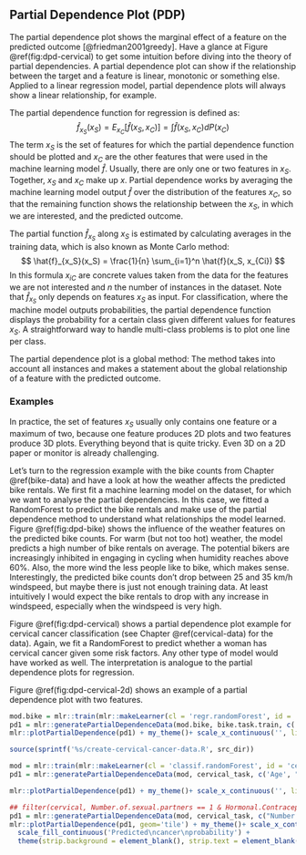 ## Partial Dependence Plot (PDP) {#pdp}
The partial dependence plot shows the marginal effect of a feature on the predicted outcome  [@friedman2001greedy].
Have a glance at Figure \@ref(fig:dpd-cervical) to get some intuition before diving into the theory of partial dependencies.
A partial dependence plot can show if the relationship between the target and a feature is linear, monotonic or something else.
Applied to a linear regression model, partial dependence plots will always show a linear relationship, for example.

The partial dependence function for regression is defined as:
$$\hat{f}_{x_S}(x_S) = E_{x_C}\left[\hat{f}(x_S, x_C)\right] = \int \hat{f}(x_S, x_C) dP(x_C)$$
The term $x_S$ is the set of features for which the partial dependence function should be plotted and $x_C$ are the other features that were used in the machine learning model $\hat{f}$.
Usually, there are only one or two features in $x_S$.
Together, $x_S$ and $x_C$ make up $x$.
Partial dependence works by averaging the machine learning model output $\hat{f}$ over the distribution of the features $x_C$, so that the remaining function shows the relationship between the $x_S$, in which we are interested, and the predicted outcome.

The partial function $\hat{f}_{x_S}$ along $x_S$ is estimated by calculating averages in the training data, which is also known as Monte Carlo method:
$$ \hat{f}_{x_S}(x_S) = \frac{1}{n} \sum_{i=1}^n \hat{f}(x_S, x_{Ci}) $$
In this formula $x_{iC}$ are concrete values taken from the data for the features we are not interested and $n$ the number of instances in the dataset.
Note that $\hat{f}_{x_S}$ only depends on features $x_S$ as input.
For classification, where the machine model outputs probabilities, the partial dependence function displays the probability for a certain class given different values for features $x_S$.
A straightforward way to handle multi-class problems is to plot one line per class.

The partial dependence plot is a global method:
The method takes into account all instances and makes a statement about the global relationship of a feature with the predicted outcome.


### Examples
In practice, the set of features $x_S$ usually only contains one feature or a maximum of two, because one feature produces 2D plots and two features produce 3D plots.
Everything beyond that is quite tricky.
Even 3D on a 2D paper or monitor is already challenging.


Let's turn to the regression example with the bike counts from Chapter \@ref(bike-data) and have a look at how the weather affects the predicted bike rentals.
We first fit a machine learning model on the dataset, for which we want to analyse the partial dependencies.
In this case, we fitted a RandomForest to predict the bike rentals and make use of the partial dependence method to understand what relationships the model learned.
Figure \@ref(fig:dpd-bike) shows the influence of the weather features on the predicted bike counts.
For warm (but not too hot) weather, the model predicts a high number of bike rentals on average.
The potential bikers are increasingly inhibited in engaging in cycling when humidity reaches above 60%.
Also, the more wind the less people like to bike, which makes sense.
Interestingly, the predicted bike counts don't drop between 25 and 35 km/h windspeed, but maybe there is just not enough training data.
At least intuitively I would expect the bike rentals to drop with any increase in windspeed, especially when the windspeed is very high.

Figure \@ref(fig:dpd-cervical) shows a partial dependence plot example for cervical cancer classification (see Chapter \@ref(cervical-data) for the data).
Again, we fit a RandomForest to predict whether a woman has cervical cancer given some risk factors.
Any other type of model would have worked as well.
The interpretation is analogue to the partial dependence plots for regression.

Figure \@ref(fig:dpd-cervical-2d) shows an example of a partial dependence plot with two features.

```r

mod.bike = mlr::train(mlr::makeLearner(cl = 'regr.randomForest', id = 'bike-rf'), bike.task.train)
pd1 = mlr::generatePartialDependenceData(mod.bike, bike.task.train, c('temp', 'hum', 'windspeed'))
mlr::plotPartialDependence(pd1) + my_theme()+ scale_x_continuous('', limits = c(0, NA)) + scale_y_continuous('Predicted number of bike rentals', limits = c(0, NA))

```


```r
source(sprintf('%s/create-cervical-cancer-data.R', src_dir))

mod = mlr::train(mlr::makeLearner(cl = 'classif.randomForest', id = 'cervical-rf', predict.type = 'prob'), cervical_task)
pd1 = mlr::generatePartialDependenceData(mod, cervical_task, c('Age', "Hormonal.Contraceptives..years."))

mlr::plotPartialDependence(pd1) + my_theme()+ scale_x_continuous('', limits = c(0, NA))  + scale_color_discrete(guide='none') + scale_y_continuous('Predicted cancer probability')
```

```r
## filter(cervical, Number.of.sexual.partners == 1 & Hormonal.Contraceptives..years. > 12)
pd1 = mlr::generatePartialDependenceData(mod, cervical_task, c("Number.of.sexual.partners", "Hormonal.Contraceptives..years."), interaction = TRUE)
mlr::plotPartialDependence(pd1, geom='tile') + my_theme()+ scale_x_continuous('Number of sexual partners', limits = c(0, NA)) + scale_y_continuous('Years on hormonal contraceptives')  +
  scale_fill_continuous('Predicted\ncancer\nprobability') +
  theme(strip.background = element_blank(), strip.text = element_blank())
```
